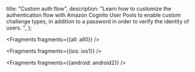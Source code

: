   title: "Custom auth flow",
  description: "Learn how to customize the authentication flow with Amazon Cognito User Pools to enable custom challenge types, in addition to a password in order to verify the identity of users. ",
};


<Fragments fragments={{all: all0}} />


<Fragments fragments={{ios: ios1}} />


<Fragments fragments={{android: android2}} />